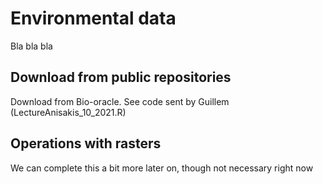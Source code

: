 # Environmental data

Bla bla bla

## Download from public repositories

Download from Bio-oracle. See code sent by Guillem (LectureAnisakis_10_2021.R)

## Operations with rasters

We can complete this a bit more later on, though not necessary right now
